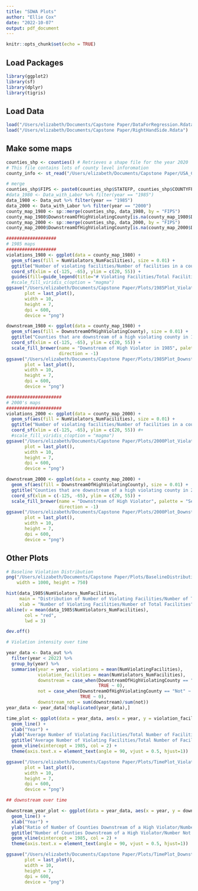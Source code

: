 ```yaml
---
title: "SDWA Plots"
author: "Ellie Cox"
date: "2022-10-07"
output: pdf_document
---
```


```r
knitr::opts_chunk$set(echo = TRUE)
```

## Load Packages

```r
library(ggplot2)
library(sf)
library(dplyr)
library(tigris)
```

## Load Data

```r
load("/Users/elizabeth/Documents/Capstone Paper/DataForRegression.Rdata")
load("/Users/elizabeth/Documents/Capstone Paper/RightHandSide.Rdata")
```

## Make some maps

```r
counties_shp <- counties() # Retrieves a shape file for the year 2020
# This file contains lots of county level inforomation
county_info <- st_read("/Users/elizabeth/Documents/Capstone Paper/USA_Counties/USA_Counties.shp")

# merge
counties_shp$FIPS <- paste0(counties_shp$STATEFP, counties_shp$COUNTYFP)
#data_1980 <- Data_with_Labor %>% filter(year == "1985")
data_1980 <- Data_out %>% filter(year == "1985")
data_2000 <- Data_with_Labor %>% filter(year == "2000")
county_map_1980 <- sp::merge(counties_shp, data_1980, by = "FIPS")
county_map_1980$DownstreamOfHighViolatingCounty[is.na(county_map_1980$DownstreamOfHighViolatingCounty)] <- "Not"
county_map_2000 <- sp::merge(counties_shp, data_2000, by = "FIPS")
county_map_2000$DownstreamOfHighViolatingCounty[is.na(county_map_2000$DownstreamOfHighViolatingCounty)] <- "Not"

###################
# 1985 maps
###################
violations_1980 <- ggplot(data = county_map_1980) + 
  geom_sf(aes(fill = NumViolators_NumFacilities), size = 0.01) + 
  ggtitle("Number of violating facilities/Number of facilities in a county in 1985") + 
  coord_sf(xlim = c(-125, -65), ylim = c(20, 55)) + 
  guides(fill=guide_legend(title="# Violating Facilities/Total Facilities")) #+
  #scale_fill_viridis_c(option = "magma")
ggsave("/Users/elizabeth/Documents/Capstone Paper/Plots/1985Plot_Violations.png",
       plot = last_plot(),
       width = 10,
       height = 7,
       dpi = 600,
       device = "png")

downstream_1980 <- ggplot(data = county_map_1980) + 
  geom_sf(aes(fill = DownstreamOfHighViolatingCounty), size = 0.01) + 
  ggtitle("Counties that are downstream of a high violating county in 1985") + 
  coord_sf(xlim = c(-125, -65), ylim = c(20, 55)) +
  scale_fill_brewer(name = "Downstream of High Violator in 1985", palette = "Set2", labels = c("Downstream", "Not"),
                    direction = -1) 
ggsave("/Users/elizabeth/Documents/Capstone Paper/Plots/1985Plot_Downstream.png",
       plot = last_plot(),
       width = 10,
       height = 7,
       dpi = 600,
       device = "png")

#####################
# 2000's maps
#####################
violations_2000 <- ggplot(data = county_map_2000) + 
  geom_sf(aes(fill = NumViolators_NumFacilities), size = 0.01) + 
  ggtitle("Number of violating facilities/Number of facilities in a county in 2000") + 
  coord_sf(xlim = c(-125, -65), ylim = c(20, 55)) #+
  #scale_fill_viridis_c(option = "magma")
ggsave("/Users/elizabeth/Documents/Capstone Paper/Plots/2000Plot_Violations.png",
       plot = last_plot(),
       width = 10,
       height = 7,
       dpi = 600,
       device = "png")

downstream_2000 <- ggplot(data = county_map_2000) + 
  geom_sf(aes(fill = DownstreamOfHighViolatingCounty), size = 0.01) + 
  ggtitle("Counties that are downstream of a high violating county in 2000") + 
  coord_sf(xlim = c(-125, -65), ylim = c(20, 55)) +
  scale_fill_brewer(name = "Downstream of High Violator", palette = "Set2", labels = c("Downstream", "Not"),
                    direction = -1) 
ggsave("/Users/elizabeth/Documents/Capstone Paper/Plots/2000Plot_Downstream.png",
       plot = last_plot(),
       width = 10,
       height = 7,
       dpi = 600,
       device = "png")
```

## Other Plots

```r
# Baseline Violation Distribution
png("/Users/elizabeth/Documents/Capstone Paper/Plots/BaselineDistribution.png", 
    width = 1000, height = 750)

hist(data_1985$NumViolators_NumFacilities,
     main = "Distribution of Number of Violating Facilities/Number of Total Facilities \n at Baseline in 1985", 
     xlab = "Number of Violating Facilities/Number of Total Facilities")
abline(v = mean(data_1985$NumViolators_NumFacilities),                       # Add line for mean
       col = "red",
       lwd = 3)

dev.off()

# Violation intensity over time

year_data <- Data_out %>%
  filter(year < 2022) %>% 
  group_by(year) %>% 
  summarise(year = year, violations = mean(NumViolatingFacilities), 
            violation_facilities = mean(NumViolators_NumFacilities), 
            downstream = case_when(DownstreamOfHighViolatingCounty == "downstream" ~ 1,
                                   TRUE ~ 0),
            not = case_when(DownstreamOfHighViolatingCounty == "Not" ~ 1,
                            TRUE ~ 0),
            downstream_not = sum(downstream)/sum(not))
year_data <- year_data[!duplicated(year_data),]

time_plot <- ggplot(data = year_data, aes(x = year, y = violation_facilities)) +
  geom_line() +
  xlab("Year") + 
  ylab("Average Number of Violating Facilities/Total Number of Facilities") + 
  ggtitle("Average Number of Violating Facilities/Total Number of Facilities by Year") + 
  geom_vline(xintercept = 1985, col = 2) + 
  theme(axis.text.x = element_text(angle = 90, vjust = 0.5, hjust=1))

ggsave("/Users/elizabeth/Documents/Capstone Paper/Plots/TimePlot_ViolationIntensity.png",
       plot = last_plot(),
       width = 10,
       height = 7,
       dpi = 600,
       device = "png")

## downstream over time

downstream_year_plot <- ggplot(data = year_data, aes(x = year, y = downstream_not)) +
  geom_line() +
  xlab("Year") + 
  ylab("Ratio of Number of Counties Downstream of a High Violator/Number \n Not Downstream of a High Violator") + 
  ggtitle("Number of Counties Downstream of a High Violator/Number Not Downstream of a High Violator by Year") + 
  geom_vline(xintercept = 1985, col = 2) + 
  theme(axis.text.x = element_text(angle = 90, vjust = 0.5, hjust=1))

ggsave("/Users/elizabeth/Documents/Capstone Paper/Plots/TimePlot_DownstreamRatio.png",
       plot = last_plot(),
       width = 10,
       height = 7,
       dpi = 600,
       device = "png")
  
```


